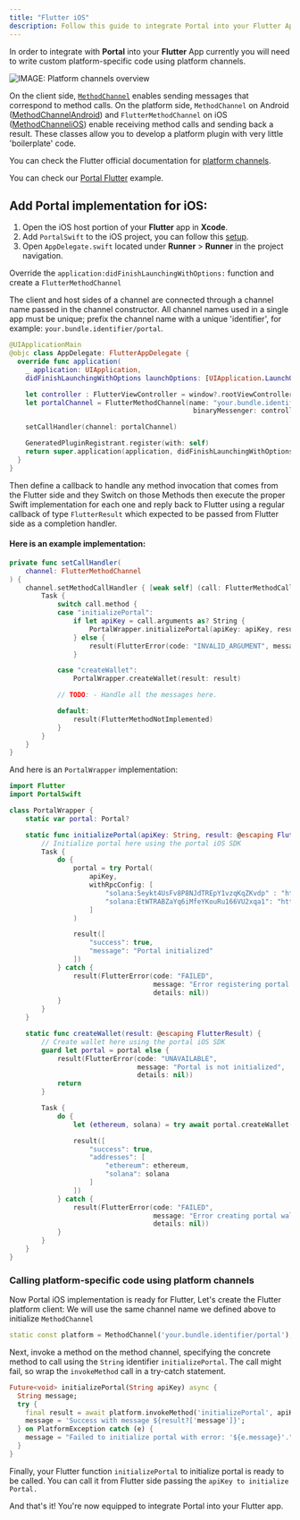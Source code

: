 ```yaml
---
title: "Flutter iOS"
description: Follow this guide to integrate Portal into your Flutter App.
---
```


In order to integrate with **Portal** into your **Flutter** App currently you will need to write custom platform-specific code using platform channels.

![IMAGE: Platform channels overview](../../.gitbook/assets/PlatformChannels.png)

On the client side, [`MethodChannel`](https://api.flutter.dev/flutter/services/MethodChannel-class.html?_gl=1*4sycbc*_ga*MTE0MjAwMDc0MS4xNzI2MDk0ODMw*_ga_04YGWK0175*MTcyNjE2NTI2Ny4yLjEuMTcyNjE2NTQ3NS4wLjAuMA..) enables sending messages that correspond to method calls. On the platform side, `MethodChannel` on Android ([MethodChannelAndroid](https://api.flutter.dev/javadoc/io/flutter/plugin/common/MethodChannel.html?_gl=1*wlfjam*_ga*MTE0MjAwMDc0MS4xNzI2MDk0ODMw*_ga_04YGWK0175*MTcyNjIzODQ5NC4zLjAuMTcyNjIzODQ5NC4wLjAuMA..)) and `FlutterMethodChannel` on iOS ([MethodChanneliOS](https://api.flutter.dev/ios-embedder/interface_flutter_method_channel.html?_gl=1*15n5mqb*_ga*MTE0MjAwMDc0MS4xNzI2MDk0ODMw*_ga_04YGWK0175*MTcyNjIzODQ5NC4zLjEuMTcyNjIzODYxNC4wLjAuMA..)) enable receiving method calls and sending back a result. These classes allow you to develop a platform plugin with very little 'boilerplate' code.

You can check the Flutter official documentation for [platform channels](https://docs.flutter.dev/platform-integration/platform-channels).

You can check our [Portal Flutter](https://github.com/portal-hq/portal_flutter) example.

## Add Portal implementation for iOS:

1. Open the iOS host portion of your **Flutter** app in **Xcode**.
2. Add `PortalSwift` to the iOS project, you can follow this [setup](../../sdks/ios/guide/setup.md).
3. Open `AppDelegate.swift` located under **Runner** > **Runner** in the project navigation.

Override the `application:didFinishLaunchingWithOptions:` function and create a `FlutterMethodChannel`

The client and host sides of a channel are connected through a channel name passed in the channel constructor. All channel names used in a single app must be unique; prefix the channel name with a unique 'identifier', for example: `your.bundle.identifier/portal`.

```swift
@UIApplicationMain
@objc class AppDelegate: FlutterAppDelegate {
  override func application(
    _ application: UIApplication,
    didFinishLaunchingWithOptions launchOptions: [UIApplication.LaunchOptionsKey: Any]?) -> Bool {

    let controller : FlutterViewController = window?.rootViewController as! FlutterViewController
    let portalChannel = FlutterMethodChannel(name: "your.bundle.identifier/portal",
                                              binaryMessenger: controller.binaryMessenger)

    setCallHandler(channel: portalChannel)

    GeneratedPluginRegistrant.register(with: self)
    return super.application(application, didFinishLaunchingWithOptions: launchOptions)
  }
}
```

Then define a callback to handle any method invocation that comes from the Flutter side and they Switch on those Methods then execute the proper Swift implementation for each one and reply back to Flutter using a regular callback of type `FlutterResult` which expected to be passed from Flutter side as a completion handler.

#### Here is an example implementation:

```swift
private func setCallHandler(
    channel: FlutterMethodChannel
) {
    channel.setMethodCallHandler { [weak self] (call: FlutterMethodCall, result: @escaping FlutterResult) in
        Task {
            switch call.method {
            case "initializePortal":
                if let apiKey = call.arguments as? String {
                    PortalWrapper.initializePortal(apiKey: apiKey, result: result)
                } else {
                    result(FlutterError(code: "INVALID_ARGUMENT", message: "Expected a String for apiKey", details: nil))
                }

            case "createWallet":
                PortalWrapper.createWallet(result: result)

            // TODO: - Handle all the messages here.

            default:
                result(FlutterMethodNotImplemented)
            }
        }
    }
}

```

And here is an `PortalWrapper` implementation:

```swift
import Flutter
import PortalSwift

class PortalWrapper {
    static var portal: Portal?

    static func initializePortal(apiKey: String, result: @escaping FlutterResult) {
        // Initialize portal here using the portal iOS SDK
        Task {
            do {
                portal = try Portal(
                    apiKey,
                    withRpcConfig: [
                        "solana:5eykt4UsFv8P8NJdTREpY1vzqKqZKvdp" : "https://api.mainnet-beta.solana.com",
                        "solana:EtWTRABZaYq6iMfeYKouRu166VU2xqa1": "https://api.devnet.solana.com"
                    ]
                )

                result([
                    "success": true,
                    "message": "Portal initialized"
                ])
            } catch {
                result(FlutterError(code: "FAILED",
                                    message: "Error registering portal with exception: \(error.localizedDescription)",
                                    details: nil))
            }
        }
    }

    static func createWallet(result: @escaping FlutterResult) {
        // Create wallet here using the portal iOS SDK
        guard let portal = portal else {
            result(FlutterError(code: "UNAVAILABLE",
                                message: "Portal is not initialized",
                                details: nil))
            return
        }

        Task {
            do {
                let (ethereum, solana) = try await portal.createWallet()

                result([
                    "success": true,
                    "addresses": [
                        "ethereum": ethereum,
                        "solana": solana
                    ]
                ])
            } catch {
                result(FlutterError(code: "FAILED",
                                    message: "Error creating portal wallet with exception: \(error.localizedDescription)",
                                    details: nil))
            }
        }
    }
}
```

### Calling platform-specific code using platform channels

Now Portal iOS implementation is ready for Flutter, Let's create the Flutter platform client:
We will use the same channel name we defined above to initialize `MethodChannel`

```dart
static const platform = MethodChannel('your.bundle.identifier/portal');
```

Next, invoke a method on the method channel, specifying the concrete method to call using the `String` identifier `initializePortal`. The call might fail, so wrap the `invokeMethod` call in a try-catch statement.

```dart
Future<void> initializePortal(String apiKey) async {
  String message;
  try {
    final result = await platform.invokeMethod('initializePortal', apiKey);
    message = 'Success with message ${result?['message']}';
  } on PlatformException catch (e) {
    message = "Failed to initialize portal with error: '${e.message}'.";
  }
}
```

Finally, your Flutter function `initializePortal` to initialize portal is ready to be called. You can call it from Flutter side passing the `apiKey to initialize Portal.`

And that's it! You're now equipped to integrate Portal into your Flutter app.
